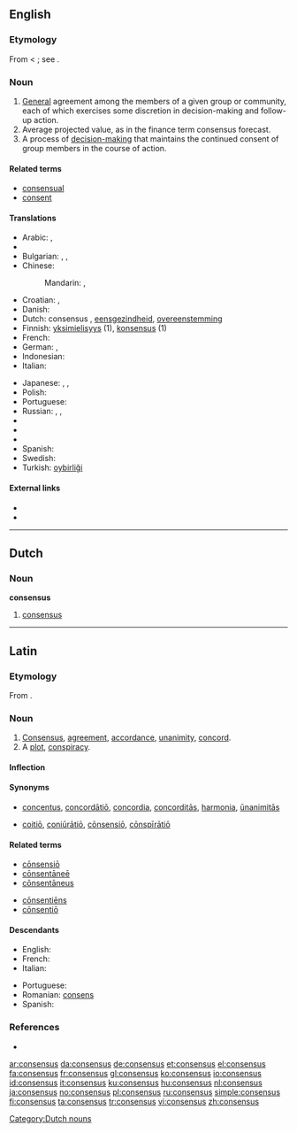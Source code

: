 {{wikipedia}}
==English==

===Etymology===
From {{etyl|la}} {{term|consensus|cōnsēnsus|agreement, accordance, unanimity|lang=la}} < {{term|consentio|cōnsentiō|feel together; agree|lang=la}}; see {{term|consent}}.

===Noun===
{{en-noun|es}}

# [[general#Adjective|General]] agreement among the members of a given group or community, each of which exercises some discretion in decision-making and follow-up action.
# Average projected value, as in the finance term consensus forecast.
# A process of [[w:Decision making#Decision making in social setting|decision-making]] that maintains the continued consent of group members in the course of action.

====Related terms====
* [[consensual]]
* [[consent]]

====Translations====
{{trans-top|general agreement}}
* Arabic: {{t|ar|إجماع|m|tr='iHmaa`|sc=Arab}},  {{t|ar|توافق|m|tr=tawaafuq|sc=Arab}}
* {{trreq|Bosnian}}
* Bulgarian: {{t+|bg|съгласие|n|sc=Cyrl}},  {{t|bg|единодушие|n|sc=Cyrl}},  {{t|bg|консенсус|m|sc=Cyrl}}
* Chinese:
*: Mandarin: {{t|cmn|共識|sc=Hani|xs=Mandarin}},  {{t|cmn|共识|tr=gòngshí|sc=Hani|xs=Mandarin}}
* Croatian: {{t+|hr|konsenzus|m|alt=konsènzus}}, {{t-|hr|sporazum|m|alt=spȍrazūm}}
* Danish: {{t+|da|konsensus}}
* Dutch: consensus {{m}}, [[eensgezindheid]], [[overeenstemming]]
* Finnish: [[yksimielisyys]] (1), [[konsensus]] (1)
* French: {{t+|fr|consensus|m}}
* German: {{t+|de|Konsens|m}}, {{t+|de|Einvernehmen|n}}
* Indonesian: {{t-|id|konsensus|xs=Indonesian}}
* Italian: {{t+|it|consenso|m}}
{{trans-mid}}
* Japanese: {{t|ja|総意|tr=そうい, sōi|sc=Jpan}},  {{t|ja|協心|tr=きょうしん, kyōshin|sc=Jpan}},  {{t|ja|コンセンサス|tr=konsensasu|sc=Jpan}}
* Polish: {{t+|pl|konsensus|m}}
* Portuguese: {{t+|pt|consenso|m}}
* Russian: {{t|ru|консенсус|m|tr=konsénsus|sc=Cyrl}},  {{t+|ru|согласие|n|tr=soglásije|sc=Cyrl}},  {{t|ru|единодушие|n|tr=jedinidúšije|sc=Cyrl}}
* {{trreq|Serbian}}
* {{trreq|Serbo-Croatian}}
* {{trreq|Slovene}}
* Spanish: {{t-|es|consenso|m}}
* Swedish: {{t+|sv|konsensus}}
* Turkish: [[oybirliği]]
{{trans-bottom}}

====External links====
* {{R:Webster 1913}}
* {{R:Century 1911}}

----

==Dutch==

===Noun===
'''consensus''' {{m}}

# [[#English|consensus]]

[[Category:Dutch nouns]]

----

==Latin==

===Etymology===
From {{term|consentio|cōnsentiō|feel together; agree|lang=la}}.

===Noun===
{{la-noun|cōnsēnsus|consensus|cōnsēnsūs|m|fourth}}

# [[consensus#English|Consensus]], [[agreement]], [[accordance]], [[unanimity]], [[concord]].
# A [[plot]], [[conspiracy]].

====Inflection====
{{la-decl-4th|consens|cōnsēns}}

====Synonyms====
* {{sense|concord, agreement}} [[concentus]], [[concordatio|concordātiō]], [[concordia#Latin|concordia]], [[concorditas|concorditās]], [[harmonia#Latin|harmonia]], [[unanimitas|ūnanimitās]]
* {{sense|plot, conspiracy}} [[coitio|coitiō]], [[coniuratio|coniūrātiō]], [[consensio|cōnsensiō]], [[conspiratio|cōnspīrātiō]]

====Related terms====
{{top2}}
* [[consensio|cōnsensiō]]
* [[consentanee|cōnsentāneē]]
* [[consentaneus|cōnsentāneus]]
{{mid2}}
* [[consentiens|cōnsentiēns]]
* [[consentio|cōnsentiō]]
{{bottom}}

====Descendants====
{{top2}}
* English: {{l|en|consensus}}
* French: {{l|fr|consensus}}
* Italian: {{l|it|consenso}}
{{mid2}}
* Portuguese: {{l|pt|consenso}}
* Romanian: [[consens]]
* Spanish: {{l|es|consenso}}
{{bottom}}

===References===
* {{R:L&S}}

[[ar:consensus]]
[[da:consensus]]
[[de:consensus]]
[[et:consensus]]
[[el:consensus]]
[[fa:consensus]]
[[fr:consensus]]
[[gl:consensus]]
[[ko:consensus]]
[[io:consensus]]
[[id:consensus]]
[[it:consensus]]
[[ku:consensus]]
[[hu:consensus]]
[[nl:consensus]]
[[ja:consensus]]
[[no:consensus]]
[[pl:consensus]]
[[ru:consensus]]
[[simple:consensus]]
[[fi:consensus]]
[[ta:consensus]]
[[tr:consensus]]
[[vi:consensus]]
[[zh:consensus]]